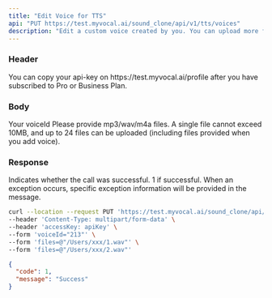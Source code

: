 ---
title: "Edit Voice for TTS"
api: "PUT https://test.myvocal.ai/sound_clone/api/v1/tts/voices"
description: "Edit a custom voice created by you. You can upload more files to improve your voice."
---

### Header
<ParamField header="accessKey"   type="string" required>
  You can copy your api-key on https://test.myvocal.ai/profile after you have subscribed to Pro or Business Plan.
</ParamField>

### Body

<ParamField body="voiceId" type="string" required>
  Your voiceId
</ParamField>
<ParamField body="files" type="files" required>
  Please provide mp3/wav/m4a files. A single file cannot exceed 10MB, and up to 24 files can be uploaded (including files provided when you add voice).
</ParamField>

### Response

<ResponseField name="code" type="number" >
  Indicates whether the call was successful. 1 if successful.
</ResponseField>

<ResponseField name="message" type="string" >
  When an exception occurs, specific exception information will be provided in the message.
</ResponseField>


<RequestExample>

```bash Example Request
curl --location --request PUT 'https://test.myvocal.ai/sound_clone/api/v1/tts/voices' \
--header 'Content-Type: multipart/form-data' \
--header 'accessKey: apiKey' \
--form 'voiceId="213"' \
--form 'files=@"/Users/xxx/1.wav"' \
--form 'files=@"/Users/xxx/2.wav"'
```
</RequestExample>

<ResponseExample>

```json Response
{
  "code": 1,
  "message": "Success"
}
```

</ResponseExample>
